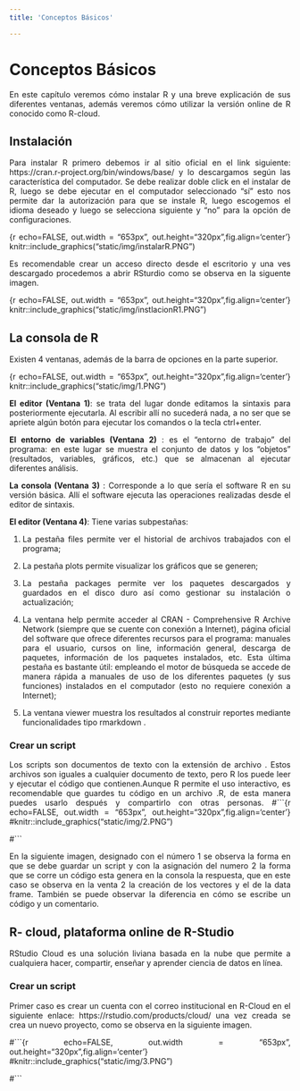 ```yaml
---
title: 'Conceptos Básicos'

---
```

# Conceptos Básicos

<div style="text-align: justify">

En este capítulo veremos cómo instalar R y una breve explicación de sus diferentes ventanas, además veremos cómo utilizar la versión online de R conocido como R-cloud.

## Instalación

Para instalar R primero debemos ir al sitio oficial en el link siguiente:  https://cran.r-project.org/bin/windows/base/  y lo descargamos según las característica del computador. Se debe realizar doble click en el instalar de R, luego se debe ejecutar en el computador seleccionado “sí”  esto nos permite dar la autorización para que se instale R, luego escogemos el idioma deseado y luego se selecciona siguiente y “no” para la opción de configuraciones. 

{r echo=FALSE, out.width = "653px", out.height="320px",fig.align='center'}
knitr::include_graphics("static/img/instalarR.PNG")

Es recomendable crear un acceso directo desde el escritorio y una ves descargado procedemos a abrir RSturdio como se observa en la siguente imagen.

{r echo=FALSE, out.width = "653px", out.height="320px",fig.align='center'}
knitr::include_graphics("static/img/instlacionR1.PNG")


## La consola de R

Existen 4 ventanas, además de la barra de opciones en la parte superior.

{r echo=FALSE, out.width = "653px", out.height="320px",fig.align='center'}
knitr::include_graphics("static/img/1.PNG")


**El editor (Ventana 1)**:  se trata del lugar donde editamos la sintaxis para posteriormente ejecutarla. Al escribir allí no sucederá nada, a no ser que se apriete algún botón para ejecutar los comandos o la tecla ctrl+enter.

**El entorno de variables (Ventana 2)** : es el “entorno de trabajo” del programa: en este lugar se muestra el conjunto de datos y los “objetos” (resultados, variables, gráficos, etc.) que se almacenan al ejecutar diferentes análisis.

**La consola (Ventana 3)** :  Corresponde a lo que sería el software R en su versión básica. Allí el software ejecuta las operaciones realizadas desde el editor de sintaxis.

**El editor (Ventana 4)**: Tiene varias subpestañas: 

1.	La pestaña files permite ver el historial de archivos trabajados con el programa; 

2.	La pestaña plots permite visualizar los gráficos que se generen; 

3.	La pestaña packages permite ver los paquetes descargados y guardados en el disco duro así como gestionar su instalación o actualización;

4.	La ventana help permite acceder al CRAN - Comprehensive R Archive Network (siempre que se cuente con conexión a Internet), página oficial del software que ofrece diferentes recursos para el programa: manuales para el usuario, cursos on line, información general, descarga de paquetes, información de los paquetes instalados, etc. Esta última pestaña es bastante útil: empleando el motor de búsqueda se accede de manera rápida a manuales de uso de los diferentes paquetes (y sus funciones) instalados en el computador (esto no requiere conexión a Internet);

5.	La ventana viewer muestra los resultados al construir reportes mediante funcionalidades tipo rmarkdown .

### Crear un script 
Los scripts son documentos de texto con la extensión de archivo . Estos archivos son iguales a cualquier documento de texto, pero R los puede leer y ejecutar el código que contienen.Aunque R permite el uso interactivo, es recomendable que guardes tu código en un archivo .R, de esta manera puedes usarlo después y compartirlo con otras personas.
#```{r echo=FALSE, out.width = "653px", out.height="320px",fig.align='center'}
#knitr::include_graphics("static/img/2.PNG")

#```

En la siguiente imagen, designado con el número 1 se observa la forma en que se debe guardar un script y con la asignación del numero 2 la forma que se corre un código esta genera en la consola la respuesta, que en este caso se observa en la venta 2 la creación de los vectores y el de la data frame. También se puede observar la diferencia en cómo se escribe un código y un comentario.

## R- cloud, plataforma online de R-Studio 

RStudio Cloud es una solución liviana basada en la nube que permite a cualquiera hacer, compartir, enseñar y aprender ciencia de datos en línea. 

### Crear  un script 
Primer caso es crear un cuenta con el correo institucional en R-Cloud en el siguiente enlace: https://rstudio.com/products/cloud/   una vez creada se crea un nuevo proyecto, como se observa en la siguiente imagen. 

#```{r echo=FALSE, out.width = "653px", out.height="320px",fig.align='center'}
#knitr::include_graphics("static/img/3.PNG")

#```



<div/>
